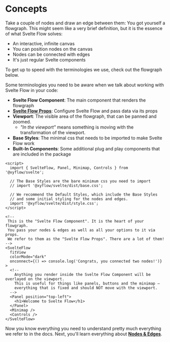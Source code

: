 
# Concepts

Take a couple of nodes and draw an edge between them: You got yourself a flowgraph. This might seem like a very brief definition, but it is the essence of what Svelte Flow solves:

- An interactive, infinite canvas
- You can position nodes on the canvas
- Nodes can be connected with edges
- It's just regular Svelte components

To get up to speed with the terminologies we use, check out the flowgraph below.

<RemoteCodeViewer
  framework="svelte"
  route="/guides/concepts/"
  showEditor={false}
  showOpenInCodeSandbox={false}
  showOpenInStackblitz={false}
/>

Some terminologies you need to be aware when we talk about working with Svelte Flow in your code:

- **Svelte Flow Component**: The main component that renders the flowgraph
- [**Svelte Flow Props**](/api-reference/svelte-flow): Configure Svelte Flow and pass data via its props
- **Viewport**: The visible area of the flowgraph, that can be panned and zoomed.
  - _"In the viewport"_ means something is moving with the transformation of the viewport.
- **Base Styles**: The minimal css that needs to be imported to make Svelte Flow work
- **Built-In Components**: Some additional plug and play components that are included in the package

```svelte filename="Flow.svelte"
<script>
  import { SvelteFlow, Panel, Minimap, Controls } from '@xyflow/svelte';

  // The Base Styles are the bare minimum css you need to import
  // import '@xyflow/svelte/dist/base.css';

  // We recommend the Default Styles, which include the Base Styles
  // and some initial styling for the nodes and edges.
  import '@xyflow/svelte/dist/style.css';
</script>

<!--
 This is the "Svelte Flow Component". It is the heart of your flowgraph.
 You pass your nodes & edges as well as all your options to it via props.
 We refer to them as the "Svelte Flow Props". There are a lot of them!
-->
<SvelteFlow
  fitView
  colorMode="dark"
  onconnect={() => console.log('Congrats, you connected two nodes!')}
>
  <!--
    Anything you render inside the Svelte Flow Component will be overlayed on the viewport.
    This is useful for things like panels, buttons and the minimap —
    everything that is fixed and should NOT move with the viewport.
  -->
  <Panel position="top-left">
    <h1>Welcome to Svelte Flow</h1>
  </Panel>
  <Minimap />
  <Controls />
</SvelteFlow>
```

Now you know everything you need to understand pretty much everything we refer to in the docs. Next, you'll learn everything about [**Nodes & Edges**](/learn/getting-started/nodes-and-edges).
